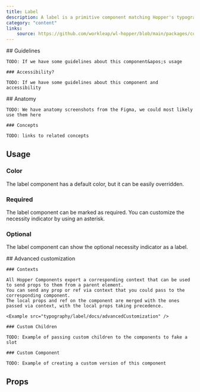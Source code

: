 ```yaml
---
title: Label
description: A label is a primitive component matching Hopper's typography type scale.
category: "content"
links:
    source: https://github.com/workleap/wl-hopper/blob/main/packages/components/src/typography/label/src/Label.tsx
---
```

<Example src="typography/label/docs/preview" isOpen />

<FeatureFlag flag="next">
    ## Guidelines

    TODO: If we have some guidelines about this component&apos;s usage

    ### Accessibility?

    TODO: If we have some guidelines about this component and accessibility
</FeatureFlag>

<FeatureFlag flag="rc">
    ## Anatomy

    TODO: We have anatomy screenshots from the Figma, we could most likely use them here

    ### Concepts

    TODO: links to related concepts
</FeatureFlag>

## Usage

### Color
The label component has a default color, but it can be easily overridden.

<Example src="typography/label/docs/color" />

### Required
The label component can be marked as required. You can customize the necessity indicator by using an asterisk.

<Example src="typography/label/docs/required" />

### Optional
The label component can show the optional necessity indicator as a label.

<Example src="typography/label/docs/optional" />

<FeatureFlag flag="next">
    ## Advanced customization

    ### Contexts

    All Hopper Components export a corresponding context that can be used to send props to them from a parent element.
    You can send any prop or ref via context that you could pass to the corresponding component.
    The local props and ref on the component are merged with the ones passed via context, with the local props taking precedence.

    <Example src="typography/label/docs/advancedCustomization" />

    ### Custom Children

    TODO: Example of passing custom children to the components to fake a slot

    ### Custom Component

    TODO: Example of creating a custom version of this component
</FeatureFlag>

## Props

<PropTable component="Label" />
